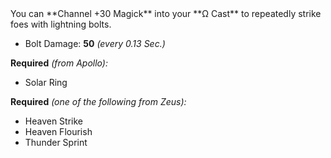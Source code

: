 
<Boon>
You can **Channel +30 Magick** into your **Ω Cast** to repeatedly strike foes with lightning bolts.

- Bolt Damage: **50** _(every 0.13 Sec.)_

</Boon>

**Required** _(from Apollo):_

- Solar Ring

**Required** _(one of the following from Zeus):_

- Heaven Strike
- Heaven Flourish
- Thunder Sprint
